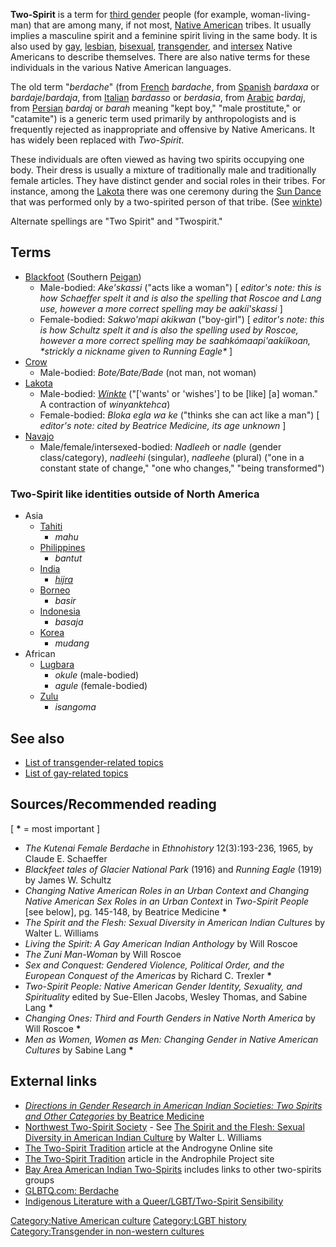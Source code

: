 '''Two-Spirit''' is a term for [[third gender]] people (for example, woman-living-man) that are among many, if not most, [[Native American]] tribes. It usually implies a masculine spirit and a feminine spirit living in the same body. It is also used by [[gay]], [[lesbian]], [[bisexual]], [[transgender]], and [[intersex]] Native Americans to describe themselves. There are also native terms for these individuals in the various Native American languages.

The old term "''berdache''" (from [[French language|French]] ''bardache'', from [[Spanish language|Spanish]] ''bardaxa'' or ''bardaje''/''bardaja'', from [[Italian language|Italian]] ''bardasso'' or ''berdasia'', from [[Arabic language|Arabic]] ''bardaj'', from [[Persian language|Persian]] ''bardaj'' or ''barah'' meaning "kept boy," "male prostitute," or "catamite") is a generic term used primarily by anthropologists and is frequently rejected as inappropriate and offensive by Native Americans. It has widely been replaced with ''Two-Spirit''.

These individuals are often viewed as having two spirits occupying one body.  Their dress is usually a mixture of traditionally male and traditionally female articles.  They have distinct gender and social roles in their tribes.  For instance, among the [[Lakota]] there was one ceremony during the [[Sun Dance]] that was performed only by a two-spirited person of that tribe. (See [[winkte]])

Alternate spellings are "Two Spirit" and "Twospirit."

==Terms==
*[[Blackfoot]] (Southern [[Peigan]])
**Male-bodied: ''Ake'skassi'' ("acts like a woman") [ ''editor's note: this is how Schaeffer spelt it and is also the spelling that Roscoe and Lang use, however a more correct spelling may be aakíí'skassi'' ]
**Female-bodied: ''Sakwo'mapi akikwan'' ("boy-girl") [ ''editor's note: this is how Schultz spelt it and is also the spelling used by Roscoe, however a more correct spelling may be saahkómaapi'aakííkoan, *strickly a nickname given to Running Eagle*'' ]
*[[Crow]]
**Male-bodied: ''Bote/Bate/Bade'' (not man, not woman)
*[[Lakota]]
**Male-bodied: [[winkte|''Winkte'']] ("['wants' or 'wishes'] to be [like] [a] woman." A contraction of ''winyanktehca'')
**Female-bodied: ''Bloka egla wa ke'' ("thinks she can act like a man") [ ''editor's note: cited by Beatrice Medicine, its age unknown'' ]
*[[Navajo]]
**Male/female/intersexed-bodied: ''Nadleeh'' or ''nadle'' (gender class/category), ''nadleehi'' (singular), ''nadleehe'' (plural)  ("one in a constant state of change," "one who changes," "being transformed")

===Two-Spirit like identities outside of North America===
*Asia
**[[Tahiti]]
***''mahu''
**[[Philippines]]
***''bantut''
**[[India]]
***[[Hijra (India)|''hijra'']]
**[[Borneo]]
***''basir''
**[[Indonesia]]
***''basaja''
**[[Korea]]
***''mudang''
*African
**[[Lugbara]]
***''okule'' (male-bodied)
***''agule'' (female-bodied)
**[[Zulu]]
***''isangoma''

==See also==
* [[List of transgender-related topics]]
* [[List of gay-related topics]]

==Sources/Recommended reading==
[ '''*''' = most important ]
*''The Kutenai Female Berdache'' in ''Ethnohistory'' 12(3):193-236, 1965, by Claude E. Schaeffer
*''Blackfeet tales of Glacier National Park'' (1916) and ''Running Eagle'' (1919) by James W. Schultz
*''Changing Native American Roles in an Urban Context and Changing Native American Sex Roles in an Urban Context'' in ''Two-Spirit People'' [see below], pg. 145-148, by Beatrice Medicine '''*'''
*''The Spirit and the Flesh: Sexual Diversity in American Indian Cultures'' by Walter L. Williams 
*''Living the Spirit: A Gay American Indian Anthology'' by Will Roscoe
*''The Zuni Man-Woman'' by Will Roscoe
*''Sex and Conquest: Gendered Violence, Political Order, and the European Conquest of the Americas'' by Richard C. Trexler '''*'''
*''Two-Spirit People: Native American Gender Identity, Sexuality, and Spirituality'' edited by Sue-Ellen Jacobs, Wesley Thomas, and Sabine Lang '''*'''
*''Changing Ones: Third and Fourth Genders in Native North America'' by Will Roscoe '''*'''
*''Men as Women, Women as Men: Changing Gender in Native American Cultures'' by Sabine Lang '''*'''

==External links==
*[http://www.ac.wwu.edu/~culture/medicine.htm ''Directions in Gender Research in American Indian Societies: Two Spirits and Other Categories'' by Beatrice Medicine]
*[http://www.nwtwospiritsociety.org/ Northwest Two-Spirit Society] - See [http://www.ifge.org/books/spirit_and_flesh.htm The Spirit and the Flesh: Sexual Diversity in American Indian Culture] by Walter L. Williams 
*[http://androgyne.0catch.com/2spiritx.htm The Two-Spirit Tradition] article at the Androgyne Online site
*[http://www.androphile.org/preview/Culture/NativeAmerica/amerindian.htm The Two-Spirit Tradition] article in the Androphile Project site
*[http://www.baaits.org Bay Area American Indian Two-Spirits] includes links to other two-spirits groups
*[http://www.glbtq.com/social-sciences/berdache.html GLBTQ.com: Berdache]
*[http://oncampus.richmond.edu/faculty/ASAIL/Two-Spirit.htm Indigenous Literature with a Queer/LGBT/Two-Spirit Sensibility] 

[[Category:Native American culture]]
[[Category:LGBT history]]
[[Category:Transgender in non-western cultures]]